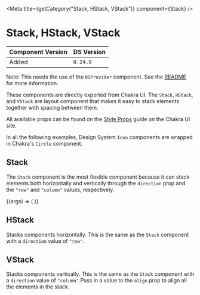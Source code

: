 

<Meta title={getCategory("Stack, HStack, VStack")} component={Stack} />

# Stack, HStack, VStack

| Component Version | DS Version |
| ----------------- | ---------- |
| Added             | `0.24.0`   |

Note: This needs the use of the `DSProvider` component. See the
[README](https://github.com/NYPL/nypl-design-system#using-the-design-system-in-your-product)
for more information.

These components are directly exported from Chakra UI. The `Stack`, `HStack`,
and `VStack` are layout component that makes it easy to stack elements together
with spacing between them.

All available props can be found on the [Style Props](https://chakra-ui.com/docs/features/style-props)
guide on the Chakra UI site.

In all the following examples, Design System `Icon` components are wrapped in
Chakra's `Circle` component.

## Stack

The `Stack` component is the most flexible component because it can stack
elements both horizontally and vertically through the `direction` prop and the
`"row"` and `"column"` values, respectively.

<Canvas>
  <Story
    name="Stack, HStack, VStack"
    args={{
      direction: "column",
      spacing: "s",
    }}
    argTypes={{
      direction: {
        control: {
          type: "select",
        },
        options: ["column", "row"],
      },
    }}
  >
    {(args) => (
      <Stack {...args}>
        <Circle size="50px" borderColor="ui.black" borderWidth="1px">
          <Icon name={IconNames.ErrorFilled} size={IconSizes.Large} />
        </Circle>
        <Circle size="50px" borderColor="ui.black" borderWidth="1px">
          <Icon name={IconNames.ErrorOutline} size={IconSizes.Large} />
        </Circle>
        <Circle size="50px" borderColor="ui.black" borderWidth="1px">
          <Icon name={IconNames.Check} size={IconSizes.Large} />
        </Circle>
      </Stack>
    )}
  </Story>
</Canvas>

## HStack

Stacks components horizontally. This is the same as the `Stack` component with
a `direction` value of `"row"`.

<Canvas>
  <DSProvider>
    <HStack spacing="s">
      <Circle size="50px" borderColor="ui.black" borderWidth="1px">
        <Icon name={IconNames.ErrorFilled} size={IconSizes.Large} />
      </Circle>
      <Circle size="50px" borderColor="ui.black" borderWidth="1px">
        <Icon name={IconNames.ErrorOutline} size={IconSizes.Large} />
      </Circle>
      <Circle size="50px" borderColor="ui.black" borderWidth="1px">
        <Icon name={IconNames.Check} size={IconSizes.Large} />
      </Circle>
    </HStack>
  </DSProvider>
</Canvas>

## VStack

Stacks components vertically. This is the same as the `Stack` component with
a `direction` value of `"column"`.Pass in a value to the `align` prop to align
all the elements in the stack.

<Canvas>
  <DSProvider>
    <VStack align="left" spacing="s">
      <Circle size="50px" borderColor="ui.black" borderWidth="1px">
        <Icon name={IconNames.ErrorFilled} size={IconSizes.Large} />
      </Circle>
      <Circle size="50px" borderColor="ui.black" borderWidth="1px">
        <Icon name={IconNames.ErrorOutline} size={IconSizes.Large} />
      </Circle>
      <Circle size="50px" borderColor="ui.black" borderWidth="1px">
        <Icon name={IconNames.Check} size={IconSizes.Large} />
      </Circle>
    </VStack>
  </DSProvider>
</Canvas>
